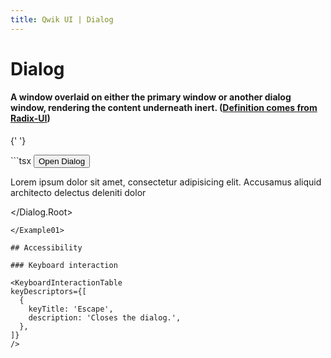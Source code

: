 ```yaml
---
title: Qwik UI | Dialog
---
```



# Dialog

#### A window overlaid on either the primary window or another dialog window, rendering the content underneath inert. ([Definition comes from Radix-UI](https://www.radix-ui.com/docs/primitives/components/dialog))

{' '}

<Example01>
  ```tsx
  <Dialog.Root>
    <Dialog.Trigger>
      <button>Open Dialog</button>
    </Dialog.Trigger>
    <Dialog.Portal>
      <p>
        Lorem ipsum dolor sit amet, consectetur adipisicing elit. Accusamus
        aliquid architecto delectus deleniti dolor
      </p>
    </Dialog.Portal>

  </Dialog.Root>
  ```
</Example01>

## Accessibility

### Keyboard interaction

<KeyboardInteractionTable
  keyDescriptors={[
    {
      keyTitle: 'Escape',
      description: 'Closes the dialog.',
    },
  ]}
/>
